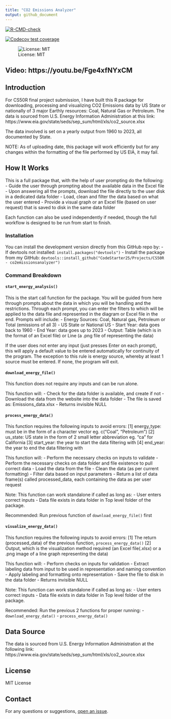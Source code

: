 ```yaml
---
title: "CO2 Emissions Analyzer"
output: github_document
---
```


<!-- badges: start -->

[![R-CMD-check](https://github.com/CodeStarter25/CS50R/actions/workflows/R-CMD-check.yaml/badge.svg)](https://github.com/CodeStarter25/CS50R/co2emissionanalyzer/actions/workflows/R-CMD-check.yaml)

[![Codecov test coverage](https://codecov.io/gh/CodeStarter25/CS50R/graph/badge.svg)](https://app.codecov.io/gh/CodeStarter25/CS50R/co2emissionanalyzer)

![License: MIT](https://img.shields.io/badge/License-MIT-yellow.svg)


<!-- badges: end -->


## Video: https://youtu.be/Fge4xfNYxCM

## Introduction

For CS50R final project submission, I have built this R package for downloading, processing and visualizing CO2 Emissions data by US State or nationally of 3 major Earthly resources: Coal, Natural Gas or Petroleum. The data is sourced from U.S. Energy Information Administration at this link: https://www.eia.gov/state/seds/sep_sum/html/xls/co2_source.xlsx

The data involved is set on a yearly output from 1960 to 2023, all documented by State. 

NOTE: As of uploading date, this package will work efficiently but for any changes within the formatting of the file performed by US EIA, it may fail. 

## How It Works

This is a full package that, with the help of user prompting do the following:
- Guide the user through prompting about the available data in the Excel file
- Upon answering all the prompts, download the file directly to the user disk in a dedicated data folder
- Load, clean and filter the data based on what the user entered
- Provide a visual graph or an Excel file (based on user request) that is saved to disk in the same data folder

Each function can also be used independently if needed, though the full workflow is designed to be run from start to finish.

### Installation

You can install the development version directly from this GitHub repo by:
- If devtools not installed: `install.packages("devtools")`
- Install the package from my GitHub:
`devtools::install_github("CodeStarter25/Projects/CS50R - co2emissionsanalyzer")`

### Command Breakdown

#### `start_energy_analysis()`

This is the start call function for the package. You will be guided from here through prompts about the data in which you will be handling and the restrictions. Through each prompt, you can enter the filters to which will be applied to the data file and represented in the diagram or Excel file in the end. Prompts will include:
- Energy Sources: Coal, Natural gas, Petroleum or Total (emissions of all 3)
- US State or National US
- Start Year: data goes back to 1960
- End Year: data goes up to 2023
- Output: Table (which is in the format of an Excel file) or Line (a .png file of representing the data)

If the user does not enter any input (just presses Enter on each prompt), this will apply a default value to be entered automatically for continuity of the program. The exception to this rule is energy source, whereby at least 1 source must be entered. If none, the program will exit.

#### `download_energy_file()`

This function does not require any inputs and can be run alone.

This function will:
- Check for the data folder is available, and create if not
- Download the data from the website into the data folder
- The file is saved as: Emissions_data.xlsx
- Returns invisible NULL

#### `process_energy_data()`

This function requires the following inputs to avoid errors:
[1] energy_type: must be in the form of a character vector eg. c("Coal", "Petroleum")
[2] us_state: US state in the form of 2 small letter abbreviation eg. "ca" for California
[3] start_year: the year to start the data filtering with
[4] end_year: the year to end the data filtering with

This function will:
- Perform the necessary checks on inputs to validate
- Perform the necessary checks on data folder and file existence to pull correct data
- Load the data from the file
- Clean the data (as per current formatting)
- Filter data based on input parameters
- Return a list of data frame(s) called processed_data, each containing the data as per user request

Note: This function can work standalone if called as long as:
- User enters correct inputs
- Data file exists in data folder in Top level folder of the package.

Recommended: Run previous function of `download_energy_file()` first

#### `visualize_energy_data()`

This function requires the following inputs to avoid errors:
[1] The return (processed_data) of the previous function, `process_energy_data()`
[2] Output, which is the visualization method required (an Excel file(.xlsx) or a .png image of a line graph representing the data)

This function will:
- Perform checks on inputs for validation
- Extract labeling data from input to be used in representation and naming convention
- Apply labeling and formatting onto representation
- Save the file to disk in the data folder
- Returns invisible NULL

Note: This function can work standalone if called as long as:
- User enters correct inputs
- Data file exists in data folder in Top level folder of the package.

Recommended: Run the previous 2 functions for proper running:
- `download_energy_data()`
- `process_energy_data()`

## Data Source

The data is sourced from U.S. Energy Information Administration at the following link: https://www.eia.gov/state/seds/sep_sum/html/xls/co2_source.xlsx

## License

MIT License

## Contact

For any questions or suggestions, [open an issue](https://github.com/CodeStarter25/Projects/issues).
